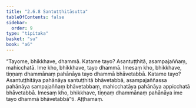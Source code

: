 ```yaml
---
title: "2.6.8 Santuṭṭhitāsutta"
tableOfContents: false
sidebar:
  order: 9
type: "tipitaka"
basket: "su"
book: "a6"
---
```



<DynamicBreadcrumb />

<Division number="114" book="a6">

<Paragraph number="756" book="a6">
“Tayome, bhikkhave, dhammā. Katame tayo? Asantuṭṭhitā, asampajaññaṃ, mahicchatā. Ime kho, bhikkhave, tayo dhammā. Imesaṃ kho, bhikkhave, tiṇṇaṃ dhammānaṃ pahānāya tayo dhammā bhāvetabbā. Katame tayo? Asantuṭṭhitāya pahānāya santuṭṭhitā bhāvetabbā, asampajaññassa pahānāya sampajaññaṃ bhāvetabbaṃ, mahicchatāya pahānāya appicchatā bhāvetabbā. Imesaṃ kho, bhikkhave, tiṇṇaṃ dhammānaṃ pahānāya ime tayo dhammā bhāvetabbā”ti.

</Paragraph>
</Division>

<Paragraph number="757" type="center" book="a6">
Aṭṭhamaṃ.
</Paragraph>
